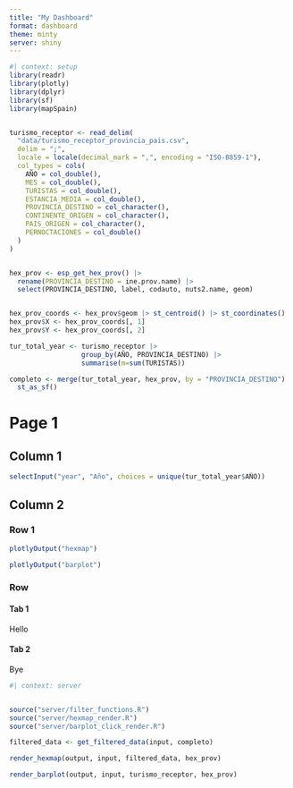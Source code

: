 ```yaml
---
title: "My Dashboard"
format: dashboard
theme: minty
server: shiny
---
```



```r
#| context: setup
library(readr)
library(plotly)
library(dplyr)
library(sf)
library(mapSpain)


turismo_receptor <- read_delim(
  "data/turismo_receptor_provincia_pais.csv",
  delim = ";",
  locale = locale(decimal_mark = ",", encoding = "ISO-8859-1"),
  col_types = cols(
    AÑO = col_double(),
    MES = col_double(),
    TURISTAS = col_double(),
    ESTANCIA_MEDIA = col_double(),
    PROVINCIA_DESTINO = col_character(),
    CONTINENTE_ORIGEN = col_character(),
    PAIS_ORIGEN = col_character(),
    PERNOCTACIONES = col_double()
  )
)


hex_prov <- esp_get_hex_prov() |>
  rename(PROVINCIA_DESTINO = ine.prov.name) |>
  select(PROVINCIA_DESTINO, label, codauto, nuts2.name, geom)


hex_prov_coords <- hex_prov$geom |> st_centroid() |> st_coordinates()
hex_prov$X <- hex_prov_coords[, 1]
hex_prov$Y <- hex_prov_coords[, 2]

tur_total_year <- turismo_receptor |>
                  group_by(AÑO, PROVINCIA_DESTINO) |>
                  summarise(m=sum(TURISTAS))

completo <- merge(tur_total_year, hex_prov, by = "PROVINCIA_DESTINO") |>
  st_as_sf()
```


# Page 1

## Column 1 {.sidebar}

```r
selectInput("year", "Año", choices = unique(tur_total_year$AÑO))
```


## Column 2

### Row 1


```r
plotlyOutput("hexmap")
```

```r
plotlyOutput("barplot")
```



### Row {height=50% .tabset}

#### Tab 1

Hello

#### Tab 2

Bye




```r
#| context: server


source("server/filter_functions.R")
source("server/hexmap_render.R")
source("server/barplot_click_render.R")

filtered_data <- get_filtered_data(input, completo)

render_hexmap(output, input, filtered_data, hex_prov)

render_barplot(output, input, turismo_receptor, hex_prov)


```